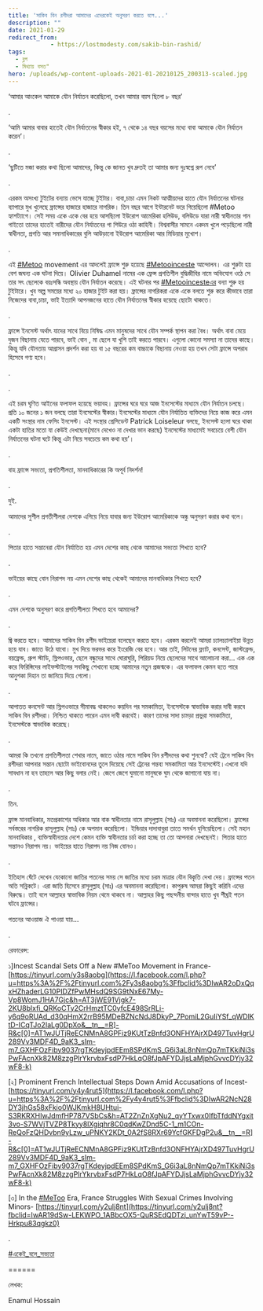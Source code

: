 ```yaml
---
title: 'সাকিব বিন রশীদরা আমাদের এদেরকেই অনুসরণ করতে বলে...'
description: ""
date: 2021-01-29
redirect_from: 
            - https://lostmodesty.com/sakib-bin-rashid/
tags: 
  - ব্লগ
  - মিথ্যায় বসত"
hero: /uploads/wp-content-uploads-2021-01-20210125_200313-scaled.jpg
---
```

‘আমার আংকেল আমাকে যৌন নির্যাতন করেছিলো, তখন আমার বয়স ছিলো ৮ বছর’

.

‘আমি আমার বাবার হাতেই যৌন নির্যাতনের স্বীকার হই, ৭ থেকে ১৪ বছর বয়সের মধ্যে বাবা আমাকে যৌন নির্যাতন করেন’।

.

‘ছুটিতে মজা করার কথা ছিলো আমাদের, কিন্তু কে জানত খুব দ্রুতই তা আমার জন্য দুঃস্বপ্নে রূপ নেবে’

.

এরকম অসংখ্য টুইটের বন্যায় ভেসে যাচ্ছে টুইটার। বাবা,চাচা এমন নিকট আত্মীয়দের হাতে যৌন নির্যাতনের ঘটনার ব্যাপারে মুখ খুলেছে ফ্রান্সের হাজারে হাজারে নাগরিক। তিন বছর আগে ইন্টারনেট ভরে গিয়েছিলো #Metoo হ্যাশট্যাগে। সেই সময় একে একে বের হয়ে আসছিলো ইউরোপ আমেরিকা হলিউড, বলিউডে যারা নারী স্বাধীনতার গান গাইতো তাদের হাতেই নারীদের যৌন নির্যাতনের গা শিউরে ওঠা কাহিনী। বিশ্ববাসীর সামনে একদম খুলে পড়েছিলো নারী স্বাধীনতা, প্রগতি আর সমানাধিকারের বুলি আউড়ানো ইউরোপ আমেরিকা আর মিডিয়ার মুখোশ।

.

এই [#Metoo](https://www.facebook.com/hashtag/metoo?__eep__=6&__cft__[0]=AZV5G8B6ICFGdIdcwlmAxrRxtb9r47dtbHv5znb72QVF7Ig0KVDjCZhY3MEW-UQSJh3fKy0OxxJfiN1wsqls7S8qYymk8jXK9DzKUgkrD0zNhpXJluXrvYSXuOeZbEnQD3H3LgiYwdZ-7u32DYVikKYTF_dls6A8_7NjQL2S_WfpK0UQ8vIxMjX2gKDzh_Op4Tg&__tn__=*NK-R) movement এর আদলেই ফ্রান্সে শুরু হয়েছে [#Metooinceste](https://www.facebook.com/hashtag/metooinceste?__eep__=6&__cft__[0]=AZV5G8B6ICFGdIdcwlmAxrRxtb9r47dtbHv5znb72QVF7Ig0KVDjCZhY3MEW-UQSJh3fKy0OxxJfiN1wsqls7S8qYymk8jXK9DzKUgkrD0zNhpXJluXrvYSXuOeZbEnQD3H3LgiYwdZ-7u32DYVikKYTF_dls6A8_7NjQL2S_WfpK0UQ8vIxMjX2gKDzh_Op4Tg&__tn__=*NK-R) আন্দোলন। এর শুরুটা হয় বেশ জঘন্য এক ঘটনা দিয়ে। Olivier Duhamel নামের এক ফ্রেন্স প্রগতিশীল বুদ্ধিজীবির নামে অভিযোগ ওঠে সে তার সৎ ছেলেকে বয়ঃসন্ধি অবস্থায় যৌন নির্যাতন করেছে। এই ঘটনার পর [#Metooincesteএর](https://www.facebook.com/hashtag/metooinceste%E0%A6%8F%E0%A6%B0?__eep__=6&__cft__[0]=AZV5G8B6ICFGdIdcwlmAxrRxtb9r47dtbHv5znb72QVF7Ig0KVDjCZhY3MEW-UQSJh3fKy0OxxJfiN1wsqls7S8qYymk8jXK9DzKUgkrD0zNhpXJluXrvYSXuOeZbEnQD3H3LgiYwdZ-7u32DYVikKYTF_dls6A8_7NjQL2S_WfpK0UQ8vIxMjX2gKDzh_Op4Tg&__tn__=*NK-R) বন্যা শুরু হয় টুইটারে। খুব অল্প সময়ের মধ্যে ২০ হাজার টুইট করা হয়। ফ্রান্সের নাগরিকরা একে একে বলতে শুরু করে কীভাবে তারা নিজেদের বাবা,চাচা, ভাই ইত্যাদি আপনজনের হাতে যৌন নির্যাতনের স্বীকার হয়েছে ছোটো থাকতে।

.

ফ্রান্সে ইনসেস্ট অর্থাৎ যাদের সাথে বিয়ে নিষিদ্ধ এমন মানুষদের সাথে যৌন সম্পর্ক স্থাপন করা বৈধ। অর্থাৎ বাবা মেয়ে দুজন বিছানায় যেতে পারবে, ভাই বোন , মা ছেলে যা খুশি তাই করতে পারবে। এগুলো কোনো সমস্যা না তাদের কাছে। কিন্তু যদি যৌনতায় আগ্রাসন প্রদর্শন করা হয় বা ১৫ বছরের কম বাচ্চাকে বিছানায় নেওয়া হয় তখন সেটা ফ্রান্সে অপরাধ হিসেবে গণ্য হবে।

.

.

এই চরম ঘৃণিত আইনের ফলাফল হয়েছে ভয়াবহ। ফ্রান্সের ঘরে ঘরে আজ ইনসেস্টের মাধ্যমে যৌন নির্যাতন চলছে। প্রতি ১০ জনের ১ জন বলছে তারা ইনসেস্টের স্বীকার।ইনসেস্টের মাধ্যমে যৌন নির্যাতিত ব্যক্তিদের নিয়ে কাজ করে এমন একটি সংস্থার নাম ফেসিং ইনসেস্ট। এই সংস্থার প্রেসিডেন্ট Patrick Loiseleur বলছে, ইনসেস্ট হলো ঘরে থাকা একটা হাতির মতো যা কেউই দেখছেনা(মানে দেখেও না দেখার ভান করছে) ইনসেস্টের মাধ্যমেই সবচেয়ে বেশী যৌন নির্যাতনের ঘটনা ঘটে কিন্তু এটা নিয়ে সবচেয়ে কম কথা হয়’।

.

বাহ ফ্রান্সে সভ্যতা, প্রগতিশীলতা, মানবাধিকারের কি অপূর্ব নিদর্শন!

.

দুই.

আমাদের সুশীল প্রগতীশীলরা দেশকে এগিয়ে নিয়ে যাবার জন্য ইউরোপ আমেরিকাকে অন্ধু অনুসরণ করার কথা বলে।

.

পিতার হাতে সন্তানেরা যৌন নির্যাতিত হয় এমন দেশের কাছ থেকে আমাদের সভ্যতা শিখতে হবে?

.

ভাইয়ের কাছে বোন নিরাপদ নয় এমন দেশের কাছ থেকেই আমাদের মানবাধিকার শিখতে হবে?

.

এমন দেশকে অনুসরণ করে প্রগতিশীলতা শিখতে হবে আমাদের?

.

জ্বি করতে হবে। আমাদের সাকিব বিন রশীদ ভাইয়েরা বলেছেন করতে হবে। এরকম করলেই আমরা চ্যালচ্যালাইয়া উন্নত হয়ে যাব। জাতে উঠে যাবো। মুখ দিয়ে ভরভর করে ইংরেজি বের হবে। আর তাই, লিটনের ফ্ল্যাট, কনসেন্ট, জাস্টফ্রেন্ড, বয়ফ্রেন্ড, গ্রুপ স্টাডি, স্লিপওভার, ছেলে বন্ধুদের সাথে ঘোরাঘুরি, পিরিয়ড নিয়ে ছেলেদের সাথে আলোচনা করা… এক এক করে ফিরিঙ্গিদের লাইফস্টাইলের সবকিছু শেখানো হচ্ছে আমাদের নতুন প্রজন্মকে। এর ফলাফল কেমন হতে পারে আনুশকা দিহান তা জানিয়ে দিয়ে গেলো।

.

আপাতত কনসেন্ট আর স্লিপওভারে সীমাবদ্ধ থাকলেও কয়দিন পর সমকামিতা, ইনসেস্টকে স্বাভাবিক করার দাবী করবে সাকিব বিন রশীদরা। নিশ্চিত থাকতে পারেন এমন দাবী করবেই। কারণ তাদের সাদা চামড়া প্রভুরা সমকামিতা, ইনসেস্টকে স্বাভাবিক করেছে।

.

আমরা কি তখনো প্রগতিশীলতা শেখার নামে, জাতে ওঠার নামে সাকিব বিন রশীদদের কথা শুনবো? যেই ট্রেনে সাকিব বিন রশীদরা আপনার সন্তান ছোটো ভাইবোনদের তুলে দিয়েছে সেই ট্রেনের গন্তব্য সমকামিতা আর ইনসেস্টেই।এখনো যদি সাবধান না হন তাহলে আর কিছু বলার নেই। জেগে জেগে ঘুমানো মানুষকে ঘুম থেকে জাগানো যায় না।

.

তিন.

ফ্রান্স মানবাধিকার, মতপ্রকাশের অধিকার আর বাক স্বাধীনতার নামে রাসূলুল্লাহ (সাঃ) এর অবমাননা করেছিলো। ফ্রান্সের সর্বস্তরের নাগরিক রাসূলুল্লাহ (সাঃ) কে অপমান করেছিলো। ইন্ডিয়ার দাদাবাবুরা তাতে সমর্থন যুগিয়েছিলো। সেই মহান মানবাধিকার , ব্যক্তিস্বাধীনতার দেশে কেমন ব্যক্তি স্বাধীনতার চর্চা করা হচ্ছে তা তো আপনারা দেখছেনই। পিতার হাতে সন্তানও নিরাপদ নয়। ভাইয়ের হাতে নিরাপদ নয় নিজ বোনও।

.

ইতিহাস ঘেঁটে দেখেন যেকোনো জাতির পতনের সময় সে জাতির মধ্যে চরম মাত্রার যৌন বিকৃতি দেখা দেয়। ফ্রান্সের পতন অতি সন্নিকটে। এরা জাতি হিসেবে রাসূলুল্লাহ (সাঃ) এর অবমাননা করেছিলো। কাপুরুষ আমরা কিছুই করিনি এদের বিরুদ্ধে। তাই বলে আল্লাহর স্বাভাবিক নিয়ম থেমে থাকবে না। আল্লাহর কিছু পছন্দনীয় বান্দার হাতে খুব শীঘ্রই পতন ঘটবে ফ্রান্সের।

পতনের আওয়াজ ঐ পাওয়া যায়…

.

রেফারেন্স:

১]Incest Scandal Sets Off a New #MeToo Movement in France- [https://tinyurl.com/y3s8aobg](https://l.facebook.com/l.php?u=https%3A%2F%2Ftinyurl.com%2Fy3s8aobg%3Ffbclid%3DIwAR2oDxQqxHZhaderLG10PIDZfPwMHsdQ9SG9tNxE67My-Vp8WomJ1HA7Gjc&h=AT3jWE91Vjgk7-2KU8blxfi_QRKoCTy2CrHmztTC0yfcE498SrRLi-y6q9oRUAd_d30qHmX2rrB95MDeBZNcNdJ8DkyP_7PomiL2GuIiYSf_qWDlKtD-ICqTJo2IaLg0DpXo&__tn__=R]-R&c[0]=AT1wJUTjReECNMnA8GPFiz9KUtTzBnfd3ONFHYAjrXD497TuvHgrU289Vv3MDF4D_9aK3_sIm-m7_GXHFOzFiby9037rgTKdeyjpdEEm8SPdKmS_G6i3aL8nNmQp7mTKkjNi3sPwFAcnXk82M8zzgPlrYkrvbxFsdP7HkLqO8fJpAFYDJjsLaMjphGvvcDYjy32wF8-k)

\[২] Prominent French Intellectual Steps Down Amid Accusations of Incest- [https://tinyurl.com/y4y4rut5](https://l.facebook.com/l.php?u=https%3A%2F%2Ftinyurl.com%2Fy4y4rut5%3Ffbclid%3DIwAR2NcN28DY3jhGs58xFkio0WJKmkH8UHtui-S3RKRXHIwJdmfHP787VSbCs&h=AT2ZnZnXgNu2_qyYTxwx0IfbTfddNYgxit3vo-S7WVjTVZP8Tkyy8lXgiqhr8C0qdKwZDnd5C-1_m1COn-ReQoFzQHDvbn9yLzw_uPNKY2KDt_0A2fS8RXr69YcfGKFDgP2u&__tn__=R]-R&c[0]=AT1wJUTjReECNMnA8GPFiz9KUtTzBnfd3ONFHYAjrXD497TuvHgrU289Vv3MDF4D_9aK3_sIm-m7_GXHFOzFiby9037rgTKdeyjpdEEm8SPdKmS_G6i3aL8nNmQp7mTKkjNi3sPwFAcnXk82M8zzgPlrYkrvbxFsdP7HkLqO8fJpAFYDJjsLaMjphGvvcDYjy32wF8-k)

\[৩] In the [#MeToo](https://www.facebook.com/hashtag/metoo?__eep__=6&__cft__[0]=AZV5G8B6ICFGdIdcwlmAxrRxtb9r47dtbHv5znb72QVF7Ig0KVDjCZhY3MEW-UQSJh3fKy0OxxJfiN1wsqls7S8qYymk8jXK9DzKUgkrD0zNhpXJluXrvYSXuOeZbEnQD3H3LgiYwdZ-7u32DYVikKYTF_dls6A8_7NjQL2S_WfpK0UQ8vIxMjX2gKDzh_Op4Tg&__tn__=R]-R) Era, France Struggles With Sexual Crimes Involving Minors- [https://tinyurl.com/y2ulj8nt](https://tinyurl.com/y2ulj8nt?fbclid=IwAR19dSw-LEKWPO_1ABbcOX5-QuRSEdQDTzj_unYwT59vP--Hrkpu83qgkz0)

.

[#একেই_বলে_সভ্যতা](https://www.facebook.com/hashtag/%E0%A6%8F%E0%A6%95%E0%A7%87%E0%A6%87_%E0%A6%AC%E0%A6%B2%E0%A7%87_%E0%A6%B8%E0%A6%AD%E0%A7%8D%E0%A6%AF%E0%A6%A4%E0%A6%BE?__eep__=6&__cft__[0]=AZV5G8B6ICFGdIdcwlmAxrRxtb9r47dtbHv5znb72QVF7Ig0KVDjCZhY3MEW-UQSJh3fKy0OxxJfiN1wsqls7S8qYymk8jXK9DzKUgkrD0zNhpXJluXrvYSXuOeZbEnQD3H3LgiYwdZ-7u32DYVikKYTF_dls6A8_7NjQL2S_WfpK0UQ8vIxMjX2gKDzh_Op4Tg&__tn__=*NK-R)

======

লেখক:

Enamul Hossain
